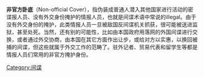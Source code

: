 {{dead end|time=2016-05-01T17:12:37+00:00}}
{{unreferenced|time=2012-05-22T02:05:48+00:00}}
'''非官方卧底'''（Non-official Cover），指伪装成普通人潜入其他国家进行活动的密谍报人员、没有外交身份掩护的情报人员，也就是间谍术语中常说的illegal。由于没有外交身份的掩护，此类情报人员一旦被敌国反间谍机关抓获，很可能被送进监狱，甚至处死。当然，还有别的可能性，比如由本国政府用落网的外国间谍进行交换，或者通过外交协商，由本国在其它方面作出让步，或给对方以实惠，以换回被捕的间谍，但这些就属于外交工作的范畴了。驻外记者、贸易代表和留学生等都是情报人员们常用的非官方掩护身份。


{{谍报斗争}}
[[Category:间谍|Category:间谍]]